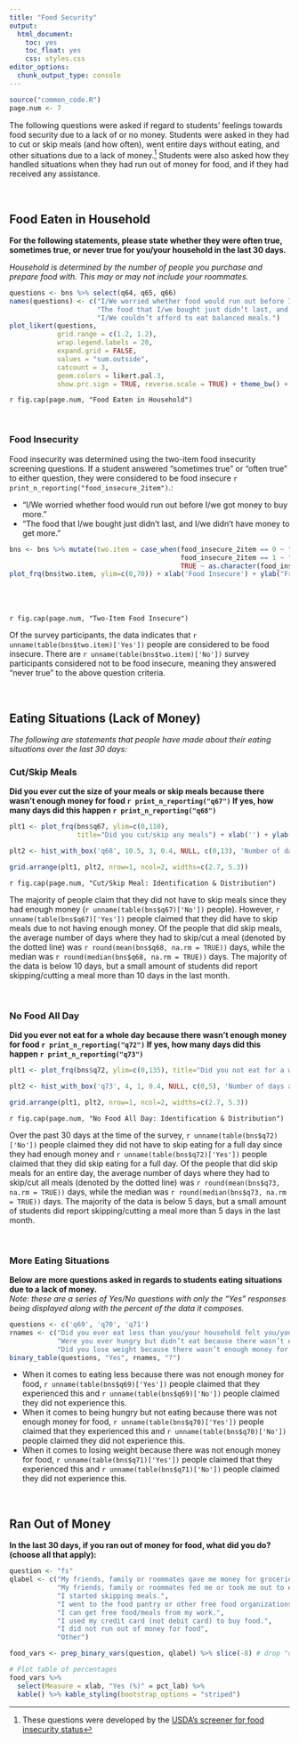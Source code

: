 ```yaml
---
title: "Food Security"
output: 
  html_document: 
    toc: yes
    toc_float: yes
    css: styles.css
editor_options: 
  chunk_output_type: console
---
```


```r
source("common_code.R")
page.num <- 7
```

The following questions were asked if regard to students' feelings towards food security due to a lack of or no money. Students were asked in they had to cut or skip meals (and how often), went entire days without eating, and other situations due to a lack of money.[^1] Students were also asked how they handled situations when they had run out of money for food, and if they had received any assistance.


<br>

## Food Eaten in Household
**For the following statements, please state whether they were often true, sometimes true, or never true for you/your household in the last 30 days.**

*Household is determined by the number of people you purchase and prepare food with. This may or may not include your roommates.	*
```r
questions <- bns %>% select(q64, q65, q66)
names(questions) <- c("I/We worried whether food would run out before I/we got money to buy more.",
                      "The food that I/we bought just didn’t last, and I/we didn’t have money to get more.",
                      "I/We couldn’t afford to eat balanced meals.")
plot_likert(questions,
            grid.range = c(1.2, 1.2),
            wrap.legend.labels = 20,
            expand.grid = FALSE,
            values = "sum.outside",
            catcount = 3,
            geom.colors = likert.pal.3,
            show.prc.sign = TRUE, reverse.scale = TRUE) + theme_bw() + theme(legend.position = "top")

```
`r fig.cap(page.num, "Food Eaten in Household")`

<br>

### Food Insecurity
Food insecurity was determined using the two-item food insecurity screening questions. If a student answered "sometimes true" or "often true" to either question, they were considered to be food insecure `r print_n_reporting("food_insecure_2item")`.:

- "I/We worried whether food would run out before I/we got money to buy more."
- "The food that I/we bought just didn’t last, and I/we didn’t have money to get more."

<div class = "row">
<div class = "col-md-7">
```r
bns <- bns %>% mutate(two.item = case_when(food_insecure_2item == 0 ~ "No",
                                           food_insecure_2item == 1 ~ "Yes",
                                           TRUE ~ as.character(food_insecure_2item)))
plot_frq(bns$two.item, ylim=c(0,70)) + xlab('Food Insecure') + ylab("Frequency")
```
</div>
  
<div class = "col-md-4">
<br><br><br> `r fig.cap(page.num, "Two-Item Food Insecure")` <br>

Of the survey participants, the data indicates that `r unname(table(bns$two.item)['Yes'])` people are considered to be food insecure. There are `r unname(table(bns$two.item)['No'])` survey participants considered not to be food insecure, meaning they answered "never true" to the above question criteria.

</div>
</div>

<br>


## Eating Situations (Lack of Money)
*The following are statements that people have made about their eating situations over the last 30 days:*

### Cut/Skip Meals
**Did you ever cut the size of your meals or skip meals because there wasn’t enough money for food `r print_n_reporting("q67")` If yes, how many days did this happen `r print_n_reporting("q68")`**
```r
plt1 <- plot_frq(bns$q67, ylim=c(0,110), 
                 title="Did you cut/skip any meals") + xlab('') + ylab("Frequency")

plt2 <- hist_with_box('q68', 10.5, 3, 0.4, NULL, c(0,13), 'Number of days meals were cut/skipped')

grid.arrange(plt1, plt2, nrow=1, ncol=2, widths=c(2.7, 5.3))
```
`r fig.cap(page.num, "Cut/Skip Meal: Identification & Distribution")`

The majority of people claim that they did not have to skip meals since they had enough money (`r unname(table(bns$q67)['No'])` people). However, `r unname(table(bns$q67)['Yes'])` people claimed that they did have to skip meals due to not having enough money. Of the people that did skip meals, the average number of days where they had to skip/cut a meal (denoted by the dotted line) was `r round(mean(bns$q68, na.rm = TRUE))` days, while the median was `r round(median(bns$q68, na.rm = TRUE))` days. The majority of the data is below 10 days, but a small amount of students did report skipping/cutting a meal more than 10 days in the last month.

<br>

### No Food All Day
**Did you ever not eat for a whole day because there wasn’t enough money for food `r print_n_reporting("q72")` If yes, how many days did this happen `r print_n_reporting("q73")`**
```r
plt1 <- plot_frq(bns$q72, ylim=c(0,135), title="Did you not eat for a whole day", wrap.title = 20) + xlab('') + ylab("Frequency")

plt2 <- hist_with_box('q73', 4, 1, 0.4, NULL, c(0,5), 'Number of days all meals were cut/skipped')

grid.arrange(plt1, plt2, nrow=1, ncol=2, widths=c(2.7, 5.3))
```
`r fig.cap(page.num, "No Food All Day: Identification & Distribution")`

Over the past 30 days at the time of the survey, `r unname(table(bns$q72)['No'])` people claimed they did not have to skip eating for a full day since they had enough money and `r unname(table(bns$q72)['Yes'])` people claimed that they did skip eating for a full day. Of the people that did skip meals for an entire day, the average number of days where they had to skip/cut all meals (denoted by the dotted line) was `r round(mean(bns$q73, na.rm = TRUE))` days, while the median was `r round(median(bns$q73, na.rm = TRUE))` days. The majority of the data is below 5 days, but a small amount of students did report skipping/cutting a meal more than 5 days in the last month.

<br>

### More Eating Situations
**Below are more questions asked in regards to students eating situations due to a lack of money.**  
*Note: these are a series of Yes/No questions with only the "Yes" responses being displayed along with the percent of the data it composes.*
```r
questions <- c('q69', 'q70', 'q71')
rnames <- c("Did you ever eat less than you/your household felt you/your household should because there wasn’t enough money for food",
            "Were you ever hungry but didn’t eat because there wasn’t enough money for food",
            "Did you lose weight because there wasn’t enough money for food")
binary_table(questions, "Yes", rnames, "?")
```

- When it comes to eating less because there was not enough money for food, `r unname(table(bns$q69)['Yes'])` people claimed that they experienced this and `r unname(table(bns$q69)['No'])` people claimed they did not experience this.
- When it comes to being hungry but not eating because there was not enough money for food, `r unname(table(bns$q70)['Yes'])` people claimed that they experienced this and `r unname(table(bns$q70)['No'])` people claimed they did not experience this.
- When it comes to losing weight because there was not enough money for food, `r unname(table(bns$q71)['Yes'])` people claimed that they experienced this and `r unname(table(bns$q71)['No'])` people claimed they did not experience this.

<br>

## Ran Out of Money
**In the last 30 days, if you ran out of money for food, what did you do? (choose all that apply):**
```r
question <- "fs"
qlabel <- c("My friends, family or roommates gave me money for groceries.",
            "My friends, family or roommates fed me or took me out to eat.",
            "I started skipping meals.",
            "I went to the food pantry or other free food organizations.",
            "I can get free food/meals from my work.",
            "I used my credit card (not debit card) to buy food.",
            "I did not run out of money for food",
            "Other")

food_vars <- prep_binary_vars(question, qlabel) %>% slice(-8) # drop "other" since 0

# Plot table of percentages
food_vars %>% 
  select(Measure = xlab, "Yes (%)" = pct_lab) %>% 
  kable() %>% kable_styling(bootstrap_options = "striped")
```


[^1]: These questions were developed by the [USDA’s screener for food insecurity status](https://www.ers.usda.gov/media/8279/ad2012.pdf)
